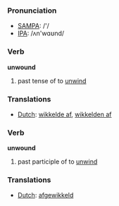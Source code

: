 === Pronunciation ===
*[[w:SAMPA|SAMPA]]: /'/
*[[w:IPA|IPA]]: /ʌn'wɑʊnd/

=== Verb ===

'''unwound'''

# past tense of to [[unwind]]

=== Translations ===
*[[Dutch]]: [[wikkelde af]], [[wikkelden af]]

=== Verb ===

'''unwound'''

# past participle of to [[unwind]]

=== Translations ===
*[[Dutch]]: [[afgewikkeld]]
